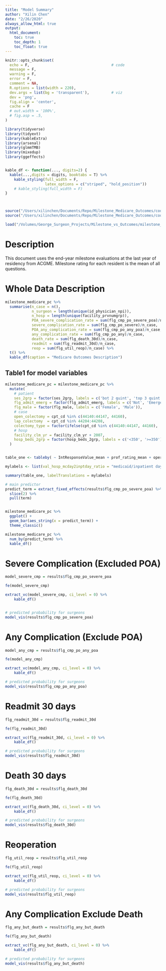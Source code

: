 ```yaml
---
title: "Model Summary"
author: "Xilin Chen"
date: "2/26/2020"
always_allow_html: true
output:
  html_document:
    toc: true
    toc_depth: 1
    toc_float: true
---
```


```r
knitr::opts_chunk$set(
  echo = F,                                     # code
  message = F,
  warning = F,
  error = F,
  comment = NA,
  R.options = list(width = 220),
  dev.args = list(bg = 'transparent'),          # viz
  dev = 'png',
  fig.align = 'center',
  cache = F
  # out.width = '100%',
  # fig.asp = .5,
)

library(tidyverse)
library(tidyext)
library(kableExtra)
library(arsenal)
library(glmmTMB)
library(mixedup)
library(ggeffects)


kable_df <- function(..., digits=2) {
  kable(...,digits = digits, booktabs = T) %>% 
    kable_styling(full_width = F,
                  latex_options = c("striped", "hold_position"))
    # kable_styling(full_width = F)
}



source("/Users/xilinchen/Documents/Repo/Milestone_Medicare_Outcomes/code/functions/fe.r")
source("/Users/xilinchen/Documents/Repo/Milestone_Medicare_Outcomes/code/functions/predictor_visual_from_model.R")

```


```r
load("/Volumes/George_Surgeon_Projects/Milestone_vs_Outcomes/milestone_medicare_pc.rdata")
```

# Description

This document uses the end-year milestone evaluations at the last year of residency from ACGME. Milestone rating for each resident is the mean of all questions.

# Whole Data Description

```r
milestone_medicare_pc %>% 
  summarise(n_case = n(),
            n_surgeon = length(unique(id_physician_npi)),
            n_hosp = length(unique(facility_prvnumgrp)),
            POA_severe_complication_rate = sum(flg_cmp_po_severe_poa)/n_case,
            severe_complication_rate = sum(flg_cmp_po_severe)/n_case,
            POA_any_complication_rate = sum(flg_cmp_po_any_poa)/n_case,
            any_complication_rate = sum(flg_cmp_po_any)/n_case,
            death_rate = sum(flg_death_30d)/n_case,
            readmit = sum(flg_readmit_30d)/n_case,
            reop = sum(flg_util_reop)/n_case) %>% 
  t() %>% 
  kable_df(caption = "Medicare Outcomes Description")
```


## Table1 for model variables

```r
milestone_medicare_pc = milestone_medicare_pc %>% 
  mutate(
    # patient
    ses_2grp = factor(ses_2grp, labels = c('bot 2 quint', 'top 3 quint')),
    flg_admit_emerg = factor(flg_admit_emerg, labels = c('Not', 'Emergency')),
    flg_male = factor(flg_male, labels = c('Female', 'Male')),
    # case
    open_colectomy = cpt_cd %in% c(44140:44147, 44160),
    lap_colectomy  = cpt_cd %in% 44204:44208,
    colectomy_type = factor(ifelse(cpt_cd %in% c(44140:44147, 44160), 'open', 'lap')),
    # hosp
    facility_clm_yr = facility_clm_yr + 2007,
    hosp_beds_2grp = factor(hosp_beds_2grp, labels = c('<350', '>=350')),
  )


table_one <- tableby( ~ IntResponseValue_mean + prof_rating_mean + operative_rating_mean + ever_less_7_rating + flg_male + age_at_admit + factor(e_race_wbho_lable) + AHRQ_score + ses_2grp + colectomy_type + factor(facility_clm_yr) + factor(flg_multi_surgeon) + factor(flg_assistant_surgeon)  + hosp_beds_2grp + val_hosp_mcday2inptday_ratio + val_hosp_rn2bed_ratio, data = milestone_medicare_pc)

mylabels <- list(val_hosp_mcday2inptday_ratio = "medicaid/inpatient days ratio", val_hosp_rn2bed_ratio = "Registered nurse to bed ratios")

summary(table_one, labelTranslations = mylabels)
```


\newpage


```r
# main predictor
predict_term = extract_fixed_effects(results$flg_cmp_po_severe_poa) %>% 
  slice(2) %>% 
  pull(term)


milestone_medicare_pc %>% 
  ggplot() +
  geom_bar(aes_string(x = predict_term)) +
  theme_classic() 

milestone_medicare_pc %>% 
  num_by(predict_term) %>% 
  kable_df()
```


\newpage


# Severe Complication (Excluded POA)

```r
model_severe_cmp = results$flg_cmp_po_severe_poa

fe(model_severe_cmp)

extract_vc(model_severe_cmp, ci_level = 0) %>% 
    kable_df() 


# predicted probability for surgeons
model_vis(results$flg_cmp_po_severe_poa)


```





\newpage

# Any Complication (Exclude POA)

```r
model_any_cmp = results$flg_cmp_po_any_poa

fe(model_any_cmp)

extract_vc(model_any_cmp, ci_level = 0) %>%
    kable_df()

# predicted probability for surgeons
model_vis(results$flg_cmp_po_any_poa)

```

\newpage


# Readmit 30 days

```r
flg_readmit_30d = results$flg_readmit_30d

fe(flg_readmit_30d)

extract_vc(flg_readmit_30d, ci_level = 0) %>%
    kable_df()

# predicted probability for surgeons
model_vis(results$flg_readmit_30d)
```


\newpage


# Death 30 days

```r
flg_death_30d = results$flg_death_30d

fe(flg_death_30d)

extract_vc(flg_death_30d, ci_level = 0) %>%
    kable_df()

# predicted probability for surgeons
model_vis(results$flg_death_30d)

```


\newpage


# Reoperation

```r
flg_util_reop = results$flg_util_reop

fe(flg_util_reop)

extract_vc(flg_util_reop, ci_level = 0) %>%
    kable_df()

# predicted probability for surgeons
model_vis(results$flg_util_reop)

```


\newpage


# Any Complication Exclude Death

```r
flg_any_but_death = results$flg_any_but_death

fe(flg_any_but_death)

extract_vc(flg_any_but_death, ci_level = 0) %>%
    kable_df()

# predicted probability for surgeons
model_vis(results$flg_any_but_death)

```